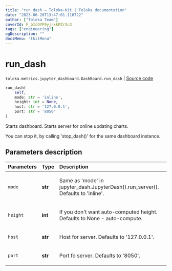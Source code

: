 ```yaml
---
title: "run_dash — Toloka-Kit | Toloka documentation"
date: "2023-06-20T13:47:01.116722"
author: ["Toloka Team"]
coverId: F_bIcOYF9yjrxkPZrXc3
tags: ["engineering"]
ogDescription: ""
docsMenu: "tkitMenu"
---
```


# run_dash

`toloka.metrics.jupyter_dashboard.DashBoard.run_dash` | [Source code](https://github.com/Toloka/toloka-kit/blob/v1.2.0/src/metrics/jupyter_dashboard.py#L332)

```python
run_dash(
    self,
    mode: str = 'inline',
    height: int = None,
    host: str = '127.0.0.1',
    port: str = '8050'
)
```

Starts dashboard. Starts server for online updating charts.

You can stop it, by calling 'stop_dash()' for the same dashboard instance.

## Parameters description

| Parameters | Type | Description |
| :----------| :----| :-----------|
`mode`|**str**|<p>Same as 'mode' in jupyter_dash.JupyterDash().run_server(). Defaults to 'inline'.</p>
`height`|**int**|<p>If you don't want auto-computed height. Defaults to None - auto-compute.</p>
`host`|**str**|<p>Host for server. Defaults to '127.0.0.1'.</p>
`port`|**str**|<p>Port fo server. Defaults to '8050'.</p>